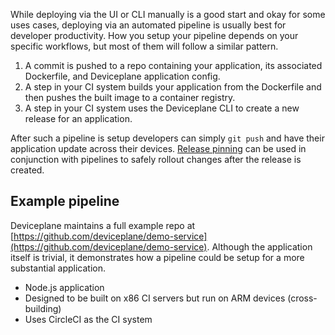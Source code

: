 
<Docs title="Deployment Pipelines">

While deploying via the UI or CLI manually is a good start and okay for some uses cases, deploying via an automated pipeline is usually best for developer productivity. How you setup your pipeline depends on your specific workflows, but most of them will follow a similar pattern.

1. A commit is pushed to a repo containing your application, its associated Dockerfile, and Deviceplane application config.
1. A step in your CI system builds your application from the Dockerfile and then pushes the built image to a container registry.
1. A step in your CI system uses the Deviceplane CLI to create a new release for an application.

After such a pipeline is setup developers can simply `git push` and have their application update across their devices. [Release pinning](/docs/deploying/release-pinning) can be used in conjunction with pipelines to safely rollout changes after the release is created.

## Example pipeline

Deviceplane maintains a full example repo at [https://github.com/deviceplane/demo-service](https://github.com/deviceplane/demo-service). Although the application itself is trivial, it demonstrates how a pipeline could be setup for a more substantial application.

- Node.js application
- Designed to be built on x86 CI servers but run on ARM devices (cross-building)
- Uses CircleCI as the CI system

</Docs>
